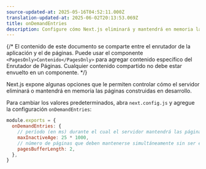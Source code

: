 ```yaml
---
source-updated-at: 2025-05-16T04:52:11.000Z
translation-updated-at: 2025-06-02T20:13:53.069Z
title: onDemandEntries
description: Configure cómo Next.js eliminará y mantendrá en memoria las páginas creadas en desarrollo.
---
```


{/* El contenido de este documento se comparte entre el enrutador de la aplicación y el de páginas. Puede usar el componente `<PagesOnly>Contenido</PagesOnly>` para agregar contenido específico del Enrutador de Páginas. Cualquier contenido compartido no debe estar envuelto en un componente. */}

Next.js expone algunas opciones que le permiten controlar cómo el servidor eliminará o mantendrá en memoria las páginas construidas en desarrollo.

Para cambiar los valores predeterminados, abra `next.config.js` y agregue la configuración `onDemandEntries`:

```js filename="next.config.js"
module.exports = {
  onDemandEntries: {
    // período (en ms) durante el cual el servidor mantendrá las páginas en el búfer
    maxInactiveAge: 25 * 1000,
    // número de páginas que deben mantenerse simultáneamente sin ser eliminadas
    pagesBufferLength: 2,
  },
}
```